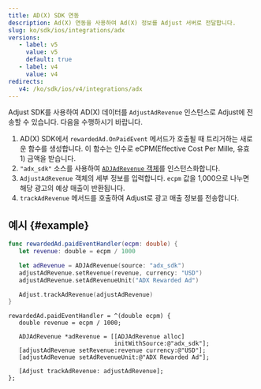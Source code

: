 ```yaml
---
title: AD(X) SDK 연동
description: Ad(X) 연동을 사용하여 Ad(X) 정보를 Adjust 서버로 전달합니다.
slug: ko/sdk/ios/integrations/adx
versions:
   - label: v5
     value: v5
     default: true
   - label: v4
     value: v4
redirects:
   v4: /ko/sdk/ios/v4/integrations/adx
---
```


Adjust SDK를 사용하여 AD\(X\) 데이터를 `AdjustAdRevenue` 인스턴스로 Adjust에 전송할 수 있습니다. 다음을 수행하시기 바랍니다.

1. AD\(X\) SDK에서 `rewardedAd.OnPaidEvent` 메서드가 호출될 때 트리거하는 새로운 함수를 생성합니다. 이 함수는 인수로 eCPM\(Effective Cost Per Mille, 유효 1\) 금액을 받습니다.
2. `"adx_sdk"` 소스를 사용하여 [`ADJAdRevenue` 객체](/ko/sdk/ios/features/ad-revenue)를 인스턴스화합니다.
3. `AdjustAdRevenue` 객체의 세부 정보를 입력합니다. `ecpm` 값을 1,000으로 나누면 해당 광고의 예상 매출이 반환됩니다.
4. `trackAdRevenue` 메서드를 호출하여 Adjust로 광고 매출 정보를 전송합니다.

## 예시 {#example}

<Tabs>
<Tab title="Swift">

```swift
func rewardedAd.paidEventHandler(ecpm: double) {
   let revenue: double = ecpm / 1000

   let adRevenue = ADJAdRevenue(source: "adx_sdk")
   adjustAdRevenue.setRevenue(revenue, currency: "USD")
   adjustAdRevenue.setAdRevenueUnit("ADX Rewarded Ad")

   Adjust.trackAdRevenue(adjustAdRevenue)
}
```

</Tab>
<Tab title="Objective-C">

```objc
rewardedAd.paidEventHandler = ^(double ecpm) {
   double revenue = ecpm / 1000;

   ADJAdRevenue *adRevenue = [[ADJAdRevenue alloc]
                              initWithSource:@"adx_sdk"];
   [adjustAdRevenue setRevenue:revenue currency:@"USD"];
   [adjustAdRevenue setAdRevenueUnit:@"ADX Rewarded Ad"];

   [Adjust trackAdRevenue: adjustAdRevenue];
};
```

</Tab>
</Tabs>
